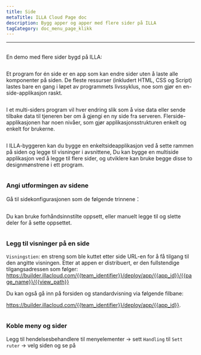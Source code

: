 ```yaml
---
title: Side
metaTitle: ILLA Cloud Page doc
description: Bygg apper og apper med flere sider på ILLA
tagCategory: doc_menu_page_klikk
---
```


* * *

## <Heading hidden>Side</Heading>

En demo med flere sider bygd på ILLA: 

<img src='https://cdn.illacloud.com/official-website/img/docs/assemble/page1.gif' alt="" />

Et program for én side er en app som kan endre sider uten å laste alle komponenter på siden. De fleste ressurser (inkludert HTML, CSS og Script) lastes bare en gang i løpet av programmets livssyklus, noe som gjør en en-side-applikasjon raskt.

<img src='https://cdn.illacloud.com/official-website/img/docs/assemble/page2.png' alt="" />

I et multi-siders program vil hver endring slik som å vise data eller sende tilbake data til tjeneren ber om å gjengi en ny side fra serveren. Flerside-applikasjonen har noen nivåer, som gjør applikasjonsstrukturen enkelt og enkelt for brukerne.

<img src='https://cdn.illacloud.com/official-website/img/docs/assemble/page3.png' alt="" />

I ILLA-byggeren kan du bygge en enkeltsideapplikasjon ved å sette rammen på siden og legge til visninger i avsnittene, Du kan bygge en multiside applikasjon ved å legge til flere sider, og utviklere kan bruke begge disse to designmønstrene i ett program.

<img src='https://cdn.illacloud.com/official-website/img/docs/assemble/page4.png' alt="" />

### Angi utformingen av sidene

Gå til sidekonfigurasjonen som de følgende trinnene：

<img src='https://cdn.illacloud.com/official-website/img/docs/assemble/page5.png' alt="" />

Du kan bruke forhåndsinnstilte oppsett, eller manuelt legge til og slette deler for å sette oppsettet. 

<img src='https://cdn.illacloud.com/official-website/img/docs/assemble/page6.gif' alt="" />

### Legg til visninger på en side

`Visningstien`: en streng som ble kuttet etter side URL-en for å få tilgang til den angitte visningen. Etter at appen er distribuert, er den fullstendige tilgangsadressen som følger: https://builder.illacloud.com/{{team_identifier}}/deploy/app/{{app_id}}/{{page_name}}/{{view_path}}

Du kan også gå inn på forsiden og standardvisning via følgende filbane:

https://builder.illacloud.com/{{team_identifier}}/deploy/app/{{app_id}}. 

<img src='https://cdn.illacloud.com/official-website/img/docs/assemble/page7.png' alt="" />

### Koble meny og sider

Legg til hendelsesbehandlere til menyelementer → sett `Handling` til `Sett ruter` → velg siden og se på

<img src='https://cdn.illacloud.com/official-website/img/docs/assemble/page8.gif' alt="" />
